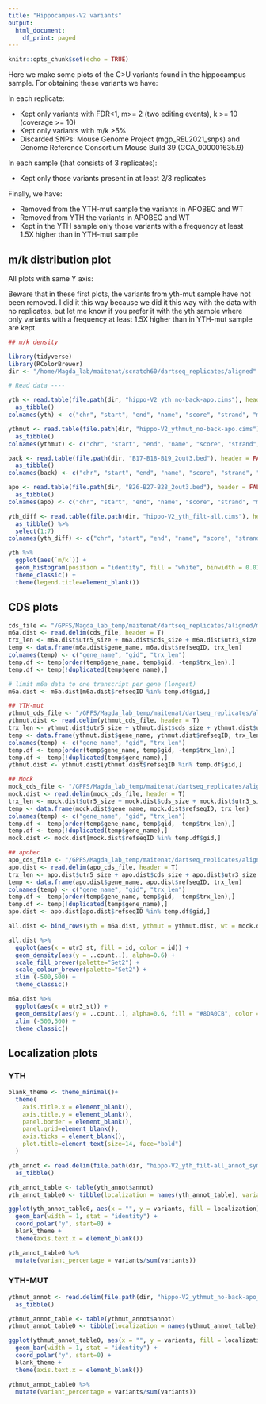 ```yaml
---
title: "Hippocampus-V2 variants"
output:
  html_document:
    df_print: paged
---
```


```r
knitr::opts_chunk$set(echo = TRUE)
```

Here we make some plots of the C>U variants found in the hippocampus sample. For obtaining these variants we have:

In each replicate:

- Kept only variants with FDR<1, m>= 2 (two editing events), k >= 10 (coverage >= 10)
- Kept only variants with m/k >5%
- Discarded SNPs: Mouse Genome Project (mgp_REL2021_snps) and Genome Reference Consortium Mouse Build 39 (GCA_000001635.9)

In each sample (that consists of 3 replicates):

- Kept only those variants present in at least 2/3 replicates

Finally, we have:

- Removed from the YTH-mut sample the variants in APOBEC and WT
- Removed from YTH the variants in APOBEC and WT
- Kept in the YTH sample only those variants with a frequency at least 1.5X higher than in YTH-mut sample

## m/k distribution plot

All plots with same Y axis:

Beware that in these first plots, the variants from yth-mut sample have not been removed. I did it this way because we did it this way with the data with no replicates, but let me know if you prefer it with the yth sample where only variants with a frequency at least 1.5X higher than in YTH-mut sample are kept.


```r
## m/k density

library(tidyverse)
library(RColorBrewer)
dir <- "/home/Magda_lab/maitenat/scratch60/dartseq_replicates/aligned"

# Read data ----

yth <- read.table(file.path(dir, "hippo-V2_yth_no-back-apo.cims"), header = FALSE) %>%
  as_tibble()
colnames(yth) <- c("chr", "start", "end", "name", "score", "strand", "m/k")

ythmut <- read.table(file.path(dir, "hippo-V2_ythmut_no-back-apo.cims"), header = FALSE) %>%
  as_tibble()
colnames(ythmut) <- c("chr", "start", "end", "name", "score", "strand", "m/k")

back <- read.table(file.path(dir, "B17-B18-B19_2out3.bed"), header = FALSE) %>%
  as_tibble()
colnames(back) <- c("chr", "start", "end", "name", "score", "strand", "m/k")

apo <- read.table(file.path(dir, "B26-B27-B28_2out3.bed"), header = FALSE) %>%
  as_tibble()
colnames(apo) <- c("chr", "start", "end", "name", "score", "strand", "m/k")

yth_diff <- read.table(file.path(dir, "hippo-V2_yth_filt-all.cims"), header = FALSE, fill = TRUE) %>%
  as_tibble() %>%
  select(1:7)
colnames(yth_diff) <- c("chr", "start", "end", "name", "score", "strand", "m/k")

yth %>%
  ggplot(aes(`m/k`)) +
  geom_histogram(position = "identity", fill = "white", binwidth = 0.01, colour = "#8DA0CB") +
  theme_classic() +
  theme(legend.title=element_blank())
```

## CDS plots

```r
cds_file <- "/GPFS/Magda_lab_temp/maitenat/dartseq_replicates/aligned/metaplotR/hippo-V2_yth_filt-all.dist.measures.txt"
m6a.dist <- read.delim(cds_file, header = T)
trx_len <- m6a.dist$utr5_size + m6a.dist$cds_size + m6a.dist$utr3_size # Determine transcript length
temp <- data.frame(m6a.dist$gene_name, m6a.dist$refseqID, trx_len)
colnames(temp) <- c("gene_name", "gid", "trx_len") 
temp.df <- temp[order(temp$gene_name, temp$gid, -temp$trx_len),]
temp.df <- temp[!duplicated(temp$gene_name),]

# limit m6a data to one transcript per gene (longest)
m6a.dist <- m6a.dist[m6a.dist$refseqID %in% temp.df$gid,]

## YTH-mut
ythmut_cds_file <- "/GPFS/Magda_lab_temp/maitenat/dartseq_replicates/aligned/metaplotR/hippo-V2_ythmut_no-back-apo.dist.measures.txt"
ythmut.dist <- read.delim(ythmut_cds_file, header = T)
trx_len <- ythmut.dist$utr5_size + ythmut.dist$cds_size + ythmut.dist$utr3_size # Determine transcript length
temp <- data.frame(ythmut.dist$gene_name, ythmut.dist$refseqID, trx_len)
colnames(temp) <- c("gene_name", "gid", "trx_len") 
temp.df <- temp[order(temp$gene_name, temp$gid, -temp$trx_len),]
temp.df <- temp[!duplicated(temp$gene_name),]
ythmut.dist <- ythmut.dist[ythmut.dist$refseqID %in% temp.df$gid,]

## Mock
mock_cds_file <- "/GPFS/Magda_lab_temp/maitenat/dartseq_replicates/aligned/metaplotR/B17-B18-B19_2out3.dist.measures.txt"
mock.dist <- read.delim(mock_cds_file, header = T)
trx_len <- mock.dist$utr5_size + mock.dist$cds_size + mock.dist$utr3_size # Determine transcript length
temp <- data.frame(mock.dist$gene_name, mock.dist$refseqID, trx_len)
colnames(temp) <- c("gene_name", "gid", "trx_len") 
temp.df <- temp[order(temp$gene_name, temp$gid, -temp$trx_len),]
temp.df <- temp[!duplicated(temp$gene_name),]
mock.dist <- mock.dist[mock.dist$refseqID %in% temp.df$gid,]

## apobec
apo_cds_file <- "/GPFS/Magda_lab_temp/maitenat/dartseq_replicates/aligned/metaplotR/B26-B27-B28_2out3.dist.measures.txt"
apo.dist <- read.delim(apo_cds_file, header = T)
trx_len <- apo.dist$utr5_size + apo.dist$cds_size + apo.dist$utr3_size # Determine transcript length
temp <- data.frame(apo.dist$gene_name, apo.dist$refseqID, trx_len)
colnames(temp) <- c("gene_name", "gid", "trx_len") 
temp.df <- temp[order(temp$gene_name, temp$gid, -temp$trx_len),]
temp.df <- temp[!duplicated(temp$gene_name),]
apo.dist <- apo.dist[apo.dist$refseqID %in% temp.df$gid,]

all.dist <- bind_rows(yth = m6a.dist, ythmut = ythmut.dist, wt = mock.dist, apo = apo.dist, .id = "id")

all.dist %>%
  ggplot(aes(x = utr3_st, fill = id, color = id)) +
  geom_density(aes(y = ..count..), alpha=0.6) +
  scale_fill_brewer(palette="Set2") +
  scale_colour_brewer(palette="Set2") +
  xlim (-500,500) +
  theme_classic()

m6a.dist %>%
  ggplot(aes(x = utr3_st)) +
  geom_density(aes(y = ..count..), alpha=0.6, fill = "#8DA0CB", color = "#8DA0CB") +
  xlim (-500,500) +
  theme_classic()  

```

## Localization plots

### YTH

```r
blank_theme <- theme_minimal()+
  theme(
    axis.title.x = element_blank(),
    axis.title.y = element_blank(),
    panel.border = element_blank(),
    panel.grid=element_blank(),
    axis.ticks = element_blank(),
    plot.title=element_text(size=14, face="bold")
  )

yth_annot <- read.delim(file.path(dir, "hippo-V2_yth_filt-all_annot_symbol.txt"), header = TRUE, sep = "\t") %>%
  as_tibble()

yth_annot_table <- table(yth_annot$annot)
yth_annot_table0 <- tibble(localization = names(yth_annot_table), variants = as.numeric(yth_annot_table))

ggplot(yth_annot_table0, aes(x = "", y = variants, fill = localization)) +
  geom_bar(width = 1, stat = "identity") + 
  coord_polar("y", start=0) +
  blank_theme +
  theme(axis.text.x = element_blank())

yth_annot_table0 %>%
  mutate(variant_percentage = variants/sum(variants))

```

### YTH-MUT

```r
ythmut_annot <- read.delim(file.path(dir, "hippo-V2_ythmut_no-back-apo_annot_symbol.bed"), header = TRUE, sep = "\t") %>%
  as_tibble()

ythmut_annot_table <- table(ythmut_annot$annot)
ythmut_annot_table0 <- tibble(localization = names(ythmut_annot_table), variants = as.numeric(ythmut_annot_table))

ggplot(ythmut_annot_table0, aes(x = "", y = variants, fill = localization)) +
  geom_bar(width = 1, stat = "identity") + 
  coord_polar("y", start=0) +
  blank_theme +
  theme(axis.text.x = element_blank())

ythmut_annot_table0 %>%
  mutate(variant_percentage = variants/sum(variants))
```
